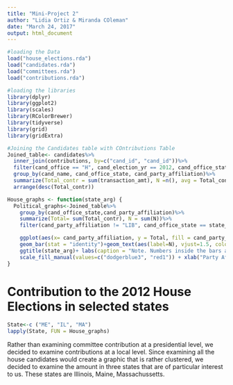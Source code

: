 ```yaml
---
title: "Mini-Project 2"
author: "Lidia Ortiz & Miranda COleman"
date: "March 24, 2017"
output: html_document
---
```


```r
#loading the Data
load("house_elections.rda")
load("candidates.rda")
load("committees.rda")
load("contributions.rda")
```

```r
#loading the libraries
library(dplyr)
library(ggplot2)
library(scales)
library(RColorBrewer)
library(tidyverse)
library(grid)
library(gridExtra)
```


```r
#Joining the Candidates table with COntributions Table
Joined_table<- candidates%>%
  inner_join(contributions, by=c("cand_id", "cand_id"))%>%
  filter(cand_office == "H", cand_election_yr == 2012, cand_office_state == c("ME", "MA", "IL"))%>%
  group_by(cand_name, cand_office_state, cand_party_affiliation)%>%
  summarize(Total_contr = sum(transaction_amt), N =n(), avg = Total_contr/N)%>%
  arrange(desc(Total_contr))
```



```r
House_graphs <- function(state_arg) {
  Political_graphs<-Joined_table%>%
    group_by(cand_office_state,cand_party_affiliation)%>%
    summarize(Total= sum(Total_contr), N = sum(N))%>%
    filter(cand_party_affiliation != "LIB", cand_office_state == state_arg)%>%

    ggplot(aes(x= cand_party_affiliation, y = Total, fill = cand_party_affiliation)) +      
    geom_bar(stat = "identity")+geom_text(aes(label=N), vjust=1.5, colour="White")+    
    ggtitle(state_arg)+ labs(caption = "Note. Numbers inside the bars are the total number of contributions to each party.")+ 
    scale_fill_manual(values=c("dodgerblue3", "red1")) + xlab("Party Affiliation") + ylab ("Total Contributions")+theme(legend.title=element_blank())
}
```

# Contribution to the 2012 House Elections in selected states 
```r
State<-c ("ME", "IL", "MA")
lapply(State, FUN = House_graphs)
```


  
Rather than examining committee contribution at a presidential level, we decided to examine contributions at a local level. Since examining all the house candidates would create a graphic that is rather clustered, we decided to examine the amount in three states that are of particular interest to us. These states are Illinois, Maine, Massachussetts.
